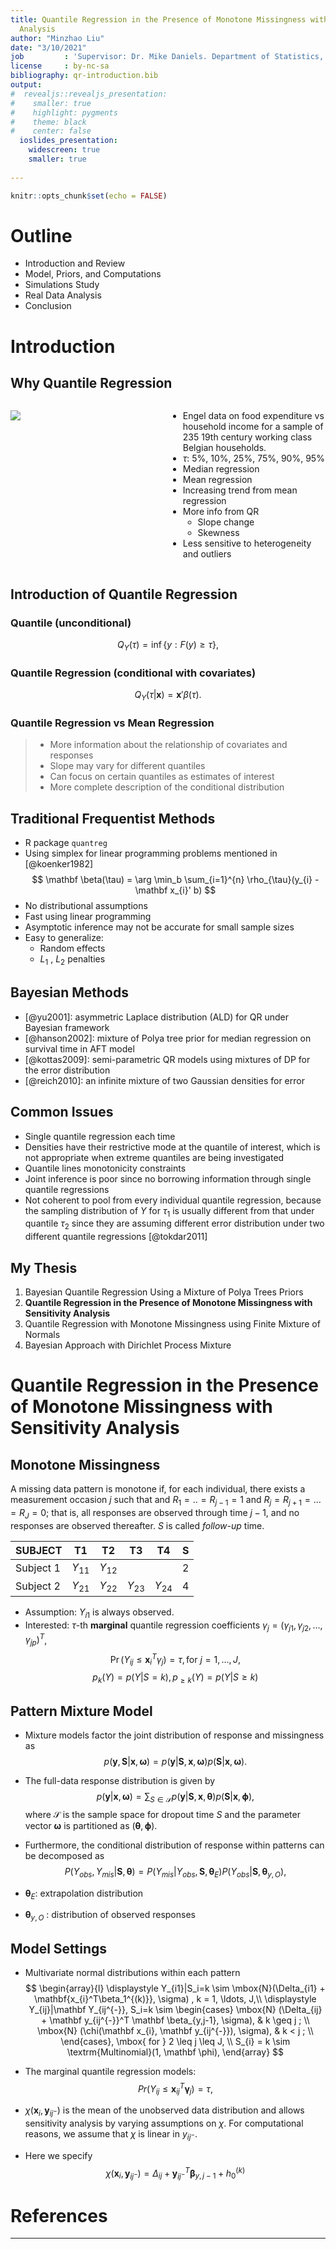```yaml
---
title: Quantile Regression in the Presence of Monotone Missingness with Sensitivity
  Analysis
author: "Minzhao Liu"
date: "3/10/2021"
job         : 'Supervisor: Dr. Mike Daniels. Department of Statistics, University of Florida'
license     : by-nc-sa
bibliography: qr-introduction.bib 
output: 
#  revealjs::revealjs_presentation:
#    smaller: true
#    highlight: pygments
#    theme: black
#    center: false
  ioslides_presentation:
    widescreen: true
    smaller: true
  
---
```


```r
knitr::opts_chunk$set(echo = FALSE)

```

# Outline

- Introduction and Review
- Model, Priors, and Computations
- Simulations Study
- Real Data Analysis
- Conclusion 

# Introduction

## Why Quantile Regression

<style>
.container{
    display: flex;
}
.col{
    flex: 1;
}
</style>

<div class="container">
<div class="col">

  ![](assets/img/engel.png)

</div>

<div class="col">
  - Engel data on food expenditure vs household income for a sample of 235 19th century working class Belgian households.
  - $\tau$: 5%, 10%, 25%, 75%, 90%, 95%
  - Median regression
  - Mean regression
  - Increasing trend from mean regression
  - More info from QR
    - Slope change
    - Skewness
  - Less sensitive to heterogeneity and outliers

</div>

</div>

## Introduction of Quantile Regression {.build}

### Quantile (unconditional)

$$
Q_{Y}(\tau) = \inf \{y: F(y) \geq \tau \},
$$

### Quantile Regression (conditional with covariates)

$$
Q_{Y}(\tau|\mathbf x) = \mathbf x' \beta(\tau).
$$

### Quantile Regression vs Mean Regression

>- More information about the relationship of covariates and responses
>- Slope may vary for different quantiles
>- Can focus on certain quantiles as estimates of interest
>- More complete description of the conditional distribution


## Traditional Frequentist Methods

- R package `quantreg` 
- Using simplex for linear programming problems mentioned in [@koenker1982] 
$$
\mathbf \beta(\tau) = \arg \min_b \sum_{i=1}^{n} \rho_{\tau}(y_{i} - \mathbf x_{i}' b)
$$
* No distributional assumptions
* Fast using linear programming
* Asymptotic inference may not be accurate for small sample sizes
* Easy to generalize:
  * Random effects
  * $L_1$ , $L_2$ penalties

## Bayesian Methods 

- [@yu2001]: asymmetric Laplace distribution (ALD) for QR under Bayesian framework
- [@hanson2002]: mixture of Polya tree prior for median regression on survival time in AFT model
- [@kottas2009]: semi-parametric QR models using mixtures of DP for the error distribution
- [@reich2010]: an infinite mixture of two Gaussian densities for error

## Common Issues

- Single quantile regression each time
- Densities have their restrictive mode at the quantile of interest, which is not appropriate when extreme quantiles are being investigated
- Quantile lines monotonicity constraints
- Joint inference is poor since no borrowing information through single quantile regressions
- Not coherent to pool from every individual quantile regression, because the sampling distribution of $Y$ for $\tau_1$ is usually different from that under quantile $\tau_2$ since they are assuming different error distribution under two different quantile regressions [@tokdar2011]


## My Thesis

1. Bayesian Quantile Regression Using a Mixture of Polya Trees Priors
2. **Quantile Regression in the Presence of Monotone Missingness with Sensitivity Analysis**
3. Quantile Regression with Monotone Missingness using Finite Mixture of Normals
4. Bayesian Approach with Dirichlet Process Mixture


# Quantile Regression in the Presence of Monotone Missingness with Sensitivity Analysis

## Monotone Missingness

A missing data pattern is monotone if, for each individual, there exists a measurement occasion $j$
such that and $R_1= ..= R_{j-1} = 1$ and $R_j = R_{j+1} = ... = R_{J} = 0$; that is, all responses are
observed through time $j-1$, and no responses are observed thereafter. $S$ is called *follow-up*
time.

SUBJECT | T1       | T2 | T3| T4| S
--------|----------|----|---|---|---
Subject 1| $Y_{11}$ | $Y_{12}$ |  | | 2
Subject 2| $Y_{21}$ | $Y_{22}$ |  $Y_{23}$ | $Y_{24}$ | 4

- Assumption: $Y_{i1}$ is always observed.
- Interested: $\tau$-th **marginal** quantile regression coefficients $\gamma_j = (\gamma_{j1}, \gamma_{j2}, ..., \gamma_{jp})^T$,
$$
\Pr(Y_{ij} \le \mathbf{x}^{T}_{i} \gamma_j) = \tau, \textrm{for } j = 1, ..., J,
$$
$$
p_k(Y) = p(Y|S = k), p_{\ge k}(Y) = p(Y | S \ge k)
$$

## Pattern Mixture Model

- Mixture models factor the joint distribution of response and missingness as
$$
  p (\mathbf y, \mathbf S |\mathbf x, \mathbf \omega) = p (\mathbf y|\mathbf S, \mathbf x, \mathbf \omega) p (\mathbf S | \mathbf x, \mathbf \omega).
$$
- The full-data response distribution is given by
$$
  p (\mathbf y | \mathbf x, \mathbf \omega) = \sum_{S \in \mathcal{S}} p(\mathbf y| \mathbf S, \mathbf x, \mathbf \theta) p (\mathbf S | \mathbf x, \mathbf \phi),
$$
where $\mathcal{S}$ is the sample space for dropout time $S$ and the parameter vector $\mathbf \omega$ is partitioned as $(\mathbf \theta, \mathbf \phi)$.
- Furthermore, the conditional distribution of response within patterns can be decomposed as
$$
  P (Y_{obs}, Y_{mis} | \mathbf S, \mathbf \theta) = P
  (Y_{mis}|Y_{obs}, \mathbf S, \mathbf \theta_E) P(Y_{obs} | \mathbf S, \mathbf
  \theta_{y, O}),
$$

- $\mathbf \theta_E$:  extrapolation distribution
- $\mathbf \theta_{y, O}$ : distribution of observed responses

## Model Settings

- Multivariate normal distributions within each pattern
$$
  \begin{array}{l}
      \displaystyle Y_{i1}|S_i=k \sim \mbox{N}(\Delta_{i1} +  \mathbf{x_{i}^T\beta_1^{(k)}}, \sigma) , k = 1, \ldots, J,\\
       \displaystyle        Y_{ij}|\mathbf Y_{ij^{-}}, S_i=k \sim
      \begin{cases}
        \mbox{N} (\Delta_{ij} + \mathbf y_{ij^{-}}^T \mathbf \beta_{y,j-1}, \sigma), & k \geq j ;  \\
        \mbox{N} (\chi(\mathbf x_{i}, \mathbf y_{ij^{-}}), \sigma), & k < j ;  \\
      \end{cases}, \mbox{ for } 2 \leq j \leq J,  \\
       S_{i} = k \sim \textrm{Multinomial}(1, \mathbf \phi),
 \end{array}
$$

- The marginal quantile regression models:
$$
  Pr (Y_{ij} \leq \mathbf x_{ij}^T \mathbf \gamma_j ) = \tau,
$$
- $\chi(\mathbf x_i, \mathbf y_{ij^-})$ is the mean of the unobserved data distribution and allows sensitivity analysis by varying assumptions on $\chi$. For computational reasons, we assume that $\chi$ is linear in $y_{ij^{-}}$.

- Here we specify
$$
\chi(\mathbf x_i, \mathbf y_{ij^-}) = \Delta_{ij} + \mathbf y_{ij^{-}}^T \mathbf \beta_{y,j-1} + h_0^{(k)}
$$





# References

***

<div id="refs"></div>


